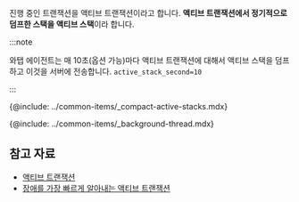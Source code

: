 진행 중인 트랜잭션을 액티브 트랜잭션이라고 합니다. **액티브 트랜잭션에서 정기적으로 덤프한 스택을 액티브 스택**이라 합니다.

:::note

와탭 에이전트는 매 10초(옵션 가능)마다 액티브 트랜잭션에 대해서 액티브 스택을 덤프하고 이것을 서버에 전송합니다. `active_stack_second=10`

:::

{@include: ../common-items/_compact-active-stacks.mdx} 

{@include: ../common-items/_background-thread.mdx} 

## 참고 자료

* [액티브 트랜잭션](https://brunch.co.kr/@leedongins/152)  
* [장애를 가장 빠르게 알아내는 액티브 트랜잭션](https://brunch.co.kr/@leedongins/31)